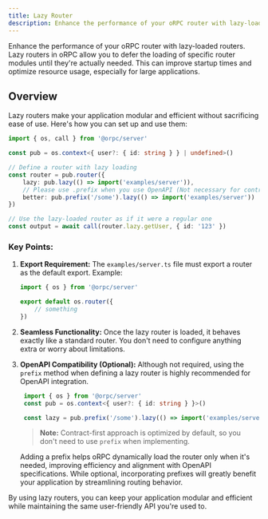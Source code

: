 ```yaml
---
title: Lazy Router
description: Enhance the performance of your oRPC router with lazy-loaded routers.
---
```


Enhance the performance of your oRPC router with lazy-loaded routers.
Lazy routers in oRPC allow you to defer the loading of specific router modules until they're actually needed. 
This can improve startup times and optimize resource usage, especially for large applications.


## Overview 

Lazy routers make your application modular and efficient without sacrificing ease of use. 
Here's how you can set up and use them:

```typescript twoslash
import { os, call } from '@orpc/server'

const pub = os.context<{ user?: { id: string } } | undefined>()

// Define a router with lazy loading
const router = pub.router({
    lazy: pub.lazy(() => import('examples/server')),
    // Please use .prefix when you use OpenAPI (Not necessary for contract-first approach)
    better: pub.prefix('/some').lazy(() => import('examples/server'))
})

// Use the lazy-loaded router as if it were a regular one
const output = await call(router.lazy.getUser, { id: '123' })
```

### Key Points:
1. **Export Requirement:**
   The `examples/server.ts` file must export a router as the default export. Example:  
   ```ts twoslash
   import { os } from '@orpc/server'

   export default os.router({
       // something
   })
   ```

2. **Seamless Functionality:**
   Once the lazy router is loaded, it behaves exactly like a standard router. You don't need to configure anything extra or worry about limitations.

3. **OpenAPI Compatibility (Optional):**
   Although not required, using the `prefix` method when defining a lazy router is highly recommended for OpenAPI integration.

   ```ts twoslash
    import { os } from '@orpc/server'
    const pub = os.context<{ user?: { id: string } }>()

    const lazy = pub.prefix('/some').lazy(() => import('examples/server'))
    ```

    > **Note:** Contract-first approach is optimized by default, so you don't need to use `prefix` when implementing.

    Adding a prefix helps oRPC dynamically load the router only when it's needed, 
    improving efficiency and alignment with OpenAPI specifications. While optional, 
    incorporating prefixes will greatly benefit your application by streamlining routing behavior.

By using lazy routers, you can keep your application modular and efficient while maintaining the same user-friendly API you're used to.